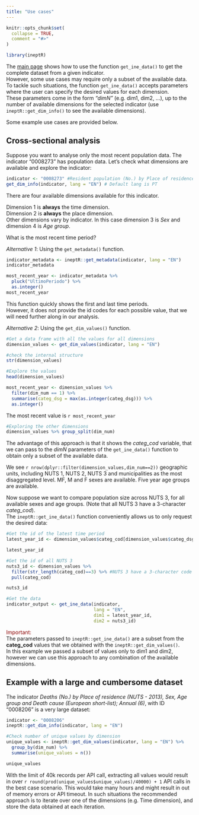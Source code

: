 ```yaml
---
title: "Use cases"
---
```


```r
knitr::opts_chunk$set(
  collapse = TRUE,
  comment = "#>"
)

```

```r
library(ineptR)
```

The [main page](https://c-matos.github.io/ineptR) shows how to use the function `get_ine_data()` to get the complete dataset from a given indicator.  
However, some use cases may require only a subset of the available data. 
To tackle such situations, the function `get_ine_data()` accepts parameters where the user can specify the desired values for each dimension.  
These parameters come in the form *"dimN"* (e.g. dim1, dim2, ...), up to the number of available dimensions for the selected indicator (use `ineptR::get_dim_info()` to see the available dimensions).

Some example use cases are provided below.

## Cross-sectional analysis

Suppose you want to analyse only the most recent population data. The indicator "0008273" has population data. Let's check what dimensions are available and explore the indicator:

```r
indicator <- "0008273" #Resident population (No.) by Place of residence (NUTS - 2013), Sex and Age group; Annual
get_dim_info(indicator, lang = "EN") # Default lang is PT
```
There are four available dimensions available for this indicator.  

Dimension 1 is **always** the time dimension.  
Dimension 2 is **always** the place dimension.  
Other dimensions vary by indicator. In this case dimension 3 is *Sex* and dimension 4 is *Age group*.

What is the most recent time period?

*Alternative 1*: Using the `get_metadata()` function.  
```r
indicator_metadata <- ineptR::get_metadata(indicator, lang = "EN")
indicator_metadata

most_recent_year <- indicator_metadata %>% 
  pluck("UltimoPeriodo") %>% 
  as.integer()
most_recent_year
```

This function quickly shows the first and last time periods.  
However, it does not provide the id codes for each possible value, that we will need further along in our analysis.

*Alternative 2*: Using the `get_dim_values()` function.  
```r
#Get a data frame with all the values for all dimensions
dimension_values <- get_dim_values(indicator, lang = "EN")

#check the internal structure
str(dimension_values)

#Explore the values
head(dimension_values)

most_recent_year <- dimension_values %>%
  filter(dim_num == 1) %>%
  summarise(categ_dsg = max(as.integer(categ_dsg))) %>%
  as.integer()
```
The most recent value is `r most_recent_year`


```r

#Exploring the other dimensions
dimension_values %>% group_split(dim_num)
```

The advantage of this approach is that it shows the *categ_cod* variable, that we can pass to the *dimN* parameters of the `get_ine_data()` function to obtain only a subset of the available data.  


We see `r nrow(dplyr::filter(dimension_values,dim_num==2))` geographic units, including NUTS 1, NUTS 2, NUTS 3 and municipalities as the most disaggregated level. MF, M and F sexes are available. Five year age groups are available.

Now suppose we want to compare population size across NUTS 3, for all available sexes and age groups. (Note that all NUTS 3 have a 3-character *categ_cod*).  
The `ineptR::get_ine_data()` function conveniently allows us to only request the desired data:
```r

#Get the id of the latest time period
latest_year_id <- dimension_values$categ_cod[dimension_values$categ_dsg == most_recent_year]

latest_year_id

#Get the id of all NUTS 3
nuts3_id <- dimension_values %>% 
  filter(str_length(categ_cod)==3) %>% #NUTS 3 have a 3-character code
  pull(categ_cod)

nuts3_id

#Get the data
indicator_output <- get_ine_data(indicator, 
                                 lang = "EN", 
                                 dim1 = latest_year_id, 
                                 dim2 = nuts3_id)

```

<span style="color: darkred;">Important:</span>  
The parameters passed to `ineptR::get_ine_data()` are a subset from the **categ_cod** values that we obtained with the `ineptR::get_dim_values()`.  
In this example we passed a subset of values only to dim1 and dim2, however we can use this approach to any combination of the available dimensions.

## Example with a large and cumbersome dataset

The indicator *Deaths (No.) by Place of residence (NUTS - 2013), Sex, Age group and Death cause (European short-list); Annual (6)*, with ID "0008206" is a very large dataset:
```r
indicator <- "0008206"
ineptR::get_dim_info(indicator, lang = "EN")

#Check number of unique values by dimension
unique_values <- ineptR::get_dim_values(indicator, lang = "EN") %>% 
  group_by(dim_num) %>% 
  summarise(unique_values = n())

unique_values

```
With the limit of 40k records per API call, extracting all values would result in over `r round(prod(unique_values$unique_values)/40000) + 1` API calls in the best case scenario. This would take many hours and might result in out of memory errors or API timeout. In such situations the recommended approach is to iterate over one of the dimensions (e.g. Time dimension), and store the data obtained at each iteration.




